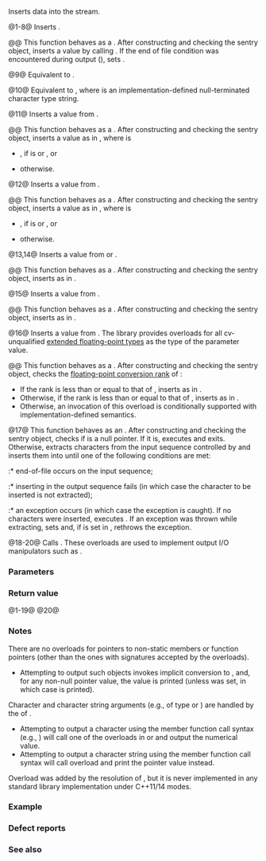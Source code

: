 {{cpp/io/basic_ostream/title|operator&lt;&lt;}}
{{cpp/io/basic_ostream/navbar}}
{{dcl begin}}
{{dcl|num=1|
basic_ostream&amp; operator&lt;&lt;( bool value );
}}
{{dcla|num=2|
basic_ostream&amp; operator&lt;&lt;( long value );
}}
{{dcl|num=3|
basic_ostream&amp; operator&lt;&lt;( unsigned long value );
}}
{{dcl|num=4|since=c++11|
basic_ostream&amp; operator&lt;&lt;( long long value );
}}
{{dcl|num=5|since=c++11|
basic_ostream&amp; operator&lt;&lt;( unsigned long long value );
}}
{{dcl|num=6|
basic_ostream&amp; operator&lt;&lt;( double value );
}}
{{dcl|num=7|
basic_ostream&amp; operator&lt;&lt;( long double value );
}}
{{dcla|num=8|
basic_ostream&amp; operator&lt;&lt;( const void* value );
}}
{{dcl|num=9|since=c++23|
basic_ostream&amp; operator&lt;&lt;( const volatile void* value );
}}
{{dcl|num=10|since=c++17|
basic_ostream&amp; operator&lt;&lt;( std::nullptr_t );
}}
{{dcla|num=11|
basic_ostream&amp; operator&lt;&lt;( short value );
}}
{{dcl|num=12|
basic_ostream&amp; operator&lt;&lt;( int value );
}}
{{dcl|num=13|
basic_ostream&amp; operator&lt;&lt;( unsigned short value );
}}
{{dcl|num=14|
basic_ostream&amp; operator&lt;&lt;( unsigned int value );
}}
{{dcl|num=15|
basic_ostream&amp; operator&lt;&lt;( float value );
}}
{{dcl|num=16|since=c++23|
basic_ostream&amp; operator&lt;&lt;( /* extended-floating-point-type */ value );
}}
{{dcl|num=17|
basic_ostream&amp; operator&lt;&lt;( std::basic_streambuf&lt;CharT, Traits&gt;* sb );
}}
{{dcla|num=18|
basic_ostream&amp; operator&lt;&lt;(
    std::ios_base&amp; (*func)(std::ios_base&amp;) );
}}
{{dcl|num=19|
basic_ostream&amp; operator&lt;&lt;(
    std::basic_ios&lt;CharT, Traits&gt;&amp; (*func)(std::basic_ios&lt;CharT, Traits&gt;&amp;) );
}}
{{dcl|num=20|
basic_ostream&amp; operator&lt;&lt;(
    std::basic_ostream&lt;CharT, Traits&gt;&amp; (*func)
        (std::basic_ostream&lt;CharT, Traits&gt;&amp;) );
}}
{{dcl end}}

Inserts data into the stream.

@1-8@ Inserts {{c|value}}.

@@ This function behaves as a {{named req|FormattedOutputFunction}}. After constructing and checking the sentry object, inserts a value by calling {{l2tf std|cpp/locale/num_put/put}}. If the end of file condition was encountered during output ({{c|1=put().failed() == true}}), sets {{tt|badbit}}.

@9@ Equivalent to {{c|return operator&lt;&lt;(const_cast&lt;const void*&gt;(p));}}.

@10@ Equivalent to {{c|return *this &lt;&lt; s;}}, where {{c|s}} is an implementation-defined null-terminated character type string.

@11@ Inserts a value from {{c/core|short}} {{c|value}}.

@@ This function behaves as a {{named req|FormattedOutputFunction}}. After constructing and checking the sentry object, inserts a {{c/core|long}} value {{c|lval}} as in {{v|2}}, where {{c|lval}} is
* {{c|static_cast&lt;long&gt;(static_cast&lt;unsigned short&gt;(value))}}, if {{c|flags() &amp; std::ios_base::basefield}} is {{lc|std::ios_base::oct}} or {{lc|std::ios_base::hex}}, or
* {{c|static_cast&lt;long&gt;(value)}} otherwise.

@12@ Inserts a value from {{c/core|int}} {{c|value}}.

@@ This function behaves as a {{named req|FormattedOutputFunction}}. After constructing and checking the sentry object, inserts a {{c/core|long}} value {{c|lval}} as in {{v|2}}, where {{c|lval}} is
* {{c|static_cast&lt;long&gt;(static_cast&lt;unsigned int&gt;(value))}}, if {{c|flags() &amp; std::ios_base::basefield}} is {{lc|std::ios_base::oct}} or {{lc|std::ios_base::hex}}, or
* {{c|static_cast&lt;long&gt;(value)}} otherwise.

@13,14@ Inserts a value from {{c/core|unsigned short}} or {{c/core|unsigned int}} {{c|value}}.

@@ This function behaves as a {{named req|FormattedOutputFunction}}. After constructing and checking the sentry object, inserts {{c|static_cast&lt;unsigned long&gt;(value)}} as in {{v|3}}.

@15@ Inserts a value from {{c/core|float}} {{c|value}}.

@@ This function behaves as a {{named req|FormattedOutputFunction}}. After constructing and checking the sentry object, inserts {{c|static_cast&lt;double&gt;(value)}} as in {{v|6}}.

@16@ Inserts a value from {{c|value}}. The library provides overloads for all cv-unqualified [[cpp/language/types#Extended floating-point types|extended floating-point types]] as the type of the parameter value.

@@ This function behaves as a {{named req|FormattedOutputFunction}}. After constructing and checking the sentry object, checks the [[cpp/language/usual arithmetic conversions#Floating-point conversion rank|floating-point conversion rank]] of {{c/core|/* extended-floating-point-type */}}:
* If the rank is less than or equal to that of {{c/core|double}}, inserts {{c|static_cast&lt;double&gt;(value)}} as in {{v|6}}.
* Otherwise, if the rank is less than or equal to that of {{c/core|long double}}, inserts {{c|static_cast&lt;long double&gt;(value)}} as in {{v|7}}.
* Otherwise, an invocation of this overload is conditionally supported with implementation-defined semantics.

@17@ This function behaves as an {{named req|UnformattedOutputFunction}}. After constructing and checking the sentry object, checks if {{c|sb}} is a null pointer. If it is, executes {{c|setstate(badbit)}} and exits. Otherwise, extracts characters from the input sequence controlled by {{c|sb}} and inserts them into {{c|*this}} until one of the following conditions are met:
:* end-of-file occurs on the input sequence;
:* inserting in the output sequence fails (in which case the character to be inserted is not extracted);
:* an exception occurs (in which case the exception is caught).
If no characters were inserted, executes {{c|setstate(failbit)}}. If an exception was thrown while extracting, sets {{tt|failbit}} and, if {{tt|failbit}} is set in {{lc|exceptions()}}, rethrows the exception.

@18-20@ Calls {{c|func(*this)}}. These overloads are used to implement output I/O manipulators such as {{lc|std::endl}}.

===Parameters===
{{par begin}}
{{par|value|integer, floating-point, boolean, or pointer value to insert}}
{{par|func|function to call}}
{{par|sb|pointer to the stream buffer to read the data from}}
{{par end}}

===Return value===
@1-19@ {{c|*this}}
@20@ {{c|func(*this)}}

===Notes===
There are no overloads for pointers to non-static members{{rev inl|until=c++23|, pointers to volatiles,}} or function pointers (other than the ones with signatures accepted by the {{v|18-20|18}} overloads).
* Attempting to output such objects invokes implicit conversion to {{c/core|bool}}, and, for any non-null pointer value, the value {{c|1}} is printed (unless {{tt|boolalpha}} was set, in which case {{c|true}} is printed).

Character and character string arguments (e.g., of type {{c/core|char}} or {{c/core|const char*}}) are handled by the {{rlp|operator ltlt2|non-member overloads}} of {{c/core|operator&lt;&lt;}}.
* Attempting to output a character using the member function call syntax (e.g., {{c|std::cout.operator&lt;&lt;('c');}}) will call one of the overloads in {{v|2-5|2}} or {{v|11-14|11}} and output the numerical value.
* Attempting to output a character string using the member function call syntax will call overload {{v|8}} and print the pointer value instead.

Overload {{v|10}} was added by the resolution of {{lwg|2221}}, but it is never implemented in any standard library implementation under C++11/14 modes.

===Example===
{{example
|code=
#include &lt;iomanip&gt;
#include &lt;iostream&gt;
#include &lt;sstream&gt;

int fun() { return 42; }

int main()
{
    std::istringstream input(" \"Some text.\" ");
    double f = 3.14;
    bool b = true;
    
    std::cout
        &lt;&lt; fun()          // int overload (12)
        &lt;&lt; ' '            // non-member overload
        &lt;&lt; std::boolalpha // function overload (18)
        &lt;&lt; b              // bool overload (1)
        &lt;&lt; " "            // non-member overload
        &lt;&lt; std::fixed     // function overload (18) again
        &lt;&lt; f              // double overload (6)
        &lt;&lt; input.rdbuf()  // streambuf overload
        &lt;&lt; fun            // bool overload (1): there's no overload for int(*)()
        &lt;&lt; std::endl;     // function overload (18) again
    
    int x = 0;
    int* p1 = &amp;x;
    volatile int* p2 = &amp;x;
    std::cout
        &lt;&lt; "p1: " &lt;&lt; p1 &lt;&lt; '\n'  // `const void*` overload, prints address
        &lt;&lt; "p2: " &lt;&lt; p2 &lt;&lt; '\n'; // before C++23 (P1147): bool overload :), because
            // operator&lt;&lt;(const void*) is not a match, as it discards the `volatile`
            // qualifier. To fix this, C++23 adds `const volatile void*` overload (9),
            // that prints the address as expected.
}
|p=true
|output=
42 true 3.140000 "Some text." true
p1: 0x7ffcea766600
p2: 0x7ffcea766600
}}

===Defect reports===
{{dr list begin}}
{{dr list item|wg=lwg|dr=117|std=C++98|before=overloads {{v|1-8,11-15}} delegated the insertion to&lt;br&gt;{{l2tt|cpp/locale/num_put/put}}, but it does not have overloads for {{c/core|short}},&lt;br&gt;{{c/core|unsigned short}}, {{c/core|int}}, {{c/core|unsigned int}}, and {{c/core|float}}|after=they are converted&lt;br&gt;before being passed&lt;br&gt;to {{tt|num_put::put}}}}
{{dr list item|wg=lwg|dr=567|std=C++98|before=overload {{v|17}} behaved as a {{named req|FormattedOutputFunction}}&lt;br&gt;because of the resolution of {{lwg|60}}|after=it behaves as an&lt;br&gt;{{named req|UnformattedOutputFunction}}}}
{{dr list end}}

===See also===
{{dsc begin}}
{{dsc inc|cpp/io/basic_ostream/dsc operator ltlt2}}
{{dsc inc|cpp/string/basic_string/dsc operator ltltgtgt}}
{{dsc inc|cpp/string/basic_string_view/dsc operator ltlt}}
{{dsc inc|cpp/utility/bitset/dsc operator ltltgtgt2}}
{{dsc inc|cpp/numeric/complex/dsc operator ltltgtgt}}
{{dsc inc|cpp/numeric/random/engine/dsc operator ltltgtgt|linear_congruential_engine}}
{{dsc inc|cpp/numeric/random/distribution/dsc operator ltltgtgt|uniform_int_distribution}}
{{dsc inc|cpp/io/basic_ostream/dsc put}}
{{dsc inc|cpp/io/basic_ostream/dsc write}}
{{dsc inc|cpp/utility/dsc to_chars}} 
{{dsc end}}

{{langlinks|de|es|fr|it|ja|pt|ru|zh}}